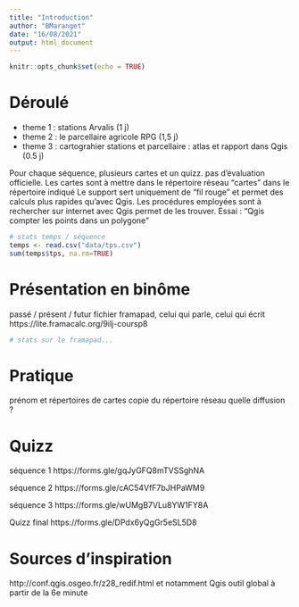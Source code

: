 ```yaml
---
title: "Introduction"
author: "BMaranget"
date: "16/08/2021"
output: html_document
---
```


```r
knitr::opts_chunk$set(echo = TRUE)
```

# Déroulé

- theme 1 : stations Arvalis (1 j)
- theme 2 : le parcellaire agricole RPG (1,5 j)
- theme 3 : cartograhier stations et parcellaire : atlas et rapport dans Qgis (0.5 j)

Pour chaque séquence, plusieurs cartes et un quizz. pas d'évaluation officielle.
Les cartes sont à mettre dans le répertoire réseau "cartes" dans le répertoire indiqué
Le support sert uniquement de "fil rouge" et permet des calculs plus rapides qu'avec Qgis.
Les procédures employées sont à
rechercher sur internet avec Qgis permet de les trouver.
Essai : "Qgis compter les points dans un polygone"




```r
# stats temps / séquence
temps <- read.csv("data/tps.csv")
sum(temps$tps, na.rm=TRUE)
```

# Présentation en binôme

passé / présent / futur
fichier framapad, celui qui parle, celui qui écrit
https://lite.framacalc.org/9ilj-coursp8

```r
# stats sur le framapad...
```


# Pratique

prénom et répertoires de cartes
copie du répertoire réseau
quelle diffusion ?


# Quizz

séquence 1
https://forms.gle/gqJyGFQ8mTVSSghNA

séquence 2
https://forms.gle/cAC54VfF7bJHPaWM9

séquence 3
https://forms.gle/wUMgB7VLu8YW1FY8A

Quizz final
https://forms.gle/DPdx6yQgGr5eSL5D8


# Sources d'inspiration
http://conf.qgis.osgeo.fr/z28_redif.html
et notamment Qgis outil global à partir de la 6e minute